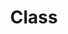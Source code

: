 ---
title: 'Class'
description: 'Class in Object Oriented Programming using CPP'
readTime: 10
category: 'OOP'
tags: [class, OOP]
---